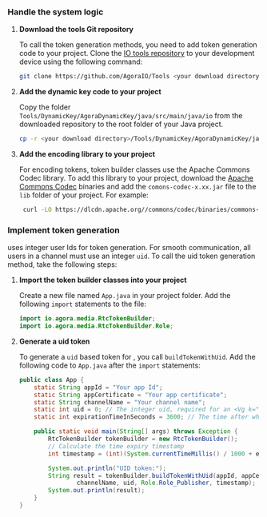 
### Handle the system logic

1.  **Download the <Vg k="COMPANY" /> tools Git repository**

    To call the token generation methods, you need to add <Vg k="COMPANY" /> token generation code to your project. Clone the [<Vg k="COMPANY" /> IO tools repository](https://github.com/AgoraIO/Tools/tree/master/DynamicKey/AgoraDynamicKey/java/src/main/java) to your development device using the following command:

    ``` bash
    git clone https://github.com/AgoraIO/Tools <your download directory>
    ```

1.  **Add the <Vg k="COMPANY" /> dynamic key code to your project**

    Copy the folder `Tools/DynamicKey/AgoraDynamicKey/java/src/main/java/io` from the downloaded repository to the root folder of your Java project.

    ``` bash
    cp -r <your download directory>/Tools/DynamicKey/AgoraDynamicKey/java/src/main/java/io <your project folder>
    ```

1.  **Add the encoding library to your project**

    For encoding tokens, <Vg k="COMPANY" /> token builder classes use the Apache Commons Codec library. To add this library to your project, download the [Apache Commons Codec](https://commons.apache.org/proper/commons-codec/download_codec.cgi) binaries and add the `comons-codec-x.xx.jar` file to the `lib` folder of your project. For example:

    ``` bash
     curl -LO https://dlcdn.apache.org//commons/codec/binaries/commons-codec-1.15-bin.tar.gz && ( tar xvf commons-codec-1.15-bin.tar.gz && cp commons-codec-1.15/commons-codec-1.15.jar <your project folder>/lib/ && rm -rf commons-codec*)
    ```

### Implement token generation

<Vg k="AGORA_BACKEND" /> uses integer user Ids for token generation. For smooth communication, all users in a channel must use an integer `uid`. To call the uid token generation method, take the following steps:

1. **Import the <Vg k="COMPANY" /> token builder classes into your project**

    Create a new file named `App.java` in your project folder. Add the following `import` statements to the file:

    ``` java
    import io.agora.media.RtcTokenBuilder;
    import io.agora.media.RtcTokenBuilder.Role;
    ```

1. **Generate a uid token**

    To generate a `uid` based token for <Vpd k="SDK" />, you call `buildTokenWithUid`. Add the following code to `App.java` after the `import` statements: 

    ``` java
    public class App {
        static String appId = "Your app Id";
        static String appCertificate = "Your app certificate";
        static String channelName = "Your channel name";
        static int uid = 0; // The integer uid, required for an <Vg k="VSDK" /> token
        static int expirationTimeInSeconds = 3600; // The time after which the token expires

        public static void main(String[] args) throws Exception {
            RtcTokenBuilder tokenBuilder = new RtcTokenBuilder();
            // Calculate the time expiry timestamp
            int timestamp = (int)(System.currentTimeMillis() / 1000 + expirationTimeInSeconds);

            System.out.println("UID token:");
            String result = tokenBuilder.buildTokenWithUid(appId, appCertificate,
                    channelName, uid, Role.Role_Publisher, timestamp);
            System.out.println(result);
        }
    }
    ```

